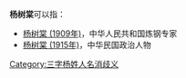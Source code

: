 '''杨树棠'''可以指：
* [[杨树棠_(1909年)|杨树棠 (1909年)]]，中华人民共和国炼钢专家
* [[杨树棠_(1915年)|杨树棠 (1915年)]]，中华民国政治人物

{{disambig}}

[[Category:三字杨姓人名消歧义|Category:三字杨姓人名消歧义]]